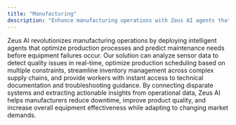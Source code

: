 ```yaml
---
title: "Manufacturing"
description: "Enhance manufacturing operations with Zeus AI agents that can optimize production scheduling, predict maintenance needs, improve quality control, and streamline supply chain management. Our solution helps manufacturers increase efficiency and reduce costs."
---
```


Zeus AI revolutionizes manufacturing operations by deploying intelligent agents that optimize production processes and predict maintenance needs before equipment failures occur. Our solution can analyze sensor data to detect quality issues in real-time, optimize production scheduling based on multiple constraints, streamline inventory management across complex supply chains, and provide workers with instant access to technical documentation and troubleshooting guidance. By connecting disparate systems and extracting actionable insights from operational data, Zeus AI helps manufacturers reduce downtime, improve product quality, and increase overall equipment effectiveness while adapting to changing market demands. 